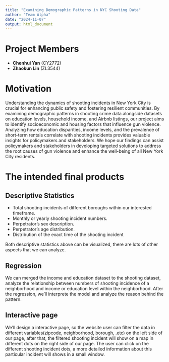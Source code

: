 ```yaml
---
title: "Examining Demographic Patterns in NYC Shooting Data"
author: "Team Alpha"
date: "2024-11-07"
output: html_document
---
```


# Project Members

- **Chenhui Yan** (CY2772)
- **Zhaokun Lin** (ZL3544)

# Motivation

Understanding the dynamics of shooting incidents in New York City is crucial for enhancing public safety and fostering resilient communities. By examining demographic patterns in shooting crime data alongside datasets on education levels, household income, and Airbnb listings, our project aims to identify socioeconomic and housing factors that influence gun violence. Analyzing how education disparities, income levels, and the prevalence of short-term rentals correlate with shooting incidents provides valuable insights for policymakers and stakeholders. We hope our findings can assist policymakers and stakeholders in developing targeted solutions to address the root causes of gun violence and enhance the well-being of all New York City residents.

# The intended final products

## Descriptive Statistics

* Total shooting incidents of different boroughs within our interested timeframe.
* Monthly or yearly shooting incident numbers.
* Perpetrator’s sex description.
* Perpetrator’s age distribution.
* Distribution of the exact time of the shooting incident

Both descriptive statistics above can be visualized, there are lots of other aspects that we can analyze.

## Regression 

We can merged the income and education dataset to the shooting dataset, analyze the relationship between numbers of shooting incidence of a neighborhood and income or education level within the neighborhood. After the regression, we’ll interprete the model and analyze the reason behind the pattern.

## Interactive page

We'll design a interactive page, so the website user can filter the data in different variables(zipcode, neighborhood, borough, .etc) on the left side of our page, after that, the filtered shooting incident will show on a map in different dots on the right side of our page. The user can click on the different shooting incident dots, a more detailed information about this particular incident will shows in a small window.
